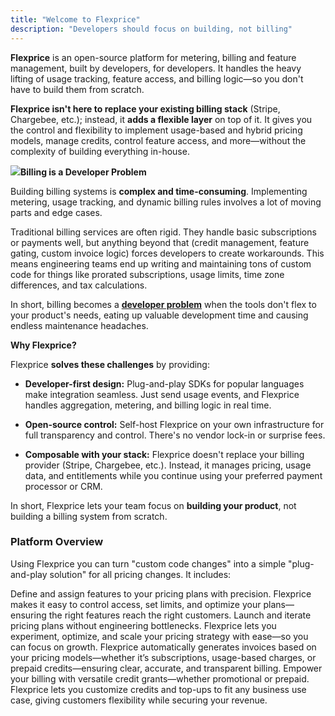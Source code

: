 ```yaml
---
title: "Welcome to Flexprice"
description: "Developers should focus on building, not billing"
---
```


**Flexprice** is an open-source platform for metering, billing and feature management, built by developers, for developers. It handles the heavy lifting of usage tracking, feature access, and billing logic—so you don't have to build them from scratch.

**Flexprice isn't here to replace your existing billing stack** (Stripe, Chargebee, etc.); instead, it **adds a flexible layer** on top of it. It gives you the control and flexibility to implement usage-based and hybrid pricing models, manage credits, control feature access, and more—without the complexity of building everything in-house.

![](/UsageBaseMetering\(1\).jpg)**Billing is a Developer Problem**

Building billing systems is **complex and time-consuming**. Implementing metering, usage tracking, and dynamic billing rules involves a lot of moving parts and edge cases.

Traditional billing services are often rigid. They handle basic subscriptions or payments well, but anything beyond that (credit management, feature gating, custom invoice logic) forces developers to create workarounds. This means engineering teams end up writing and maintaining tons of custom code for things like prorated subscriptions, usage limits, time zone differences, and tax calculations.

In short, billing becomes a [**developer problem**](https://www.notion.so/1a99c8ea9cb080acb0b9c0d9d10fba2b?pvs=21) when the tools don't flex to your product's needs, eating up valuable development time and causing endless maintenance headaches.

**Why Flexprice?**

Flexprice **solves these challenges** by providing:

* **Developer-first design:** Plug-and-play SDKs for popular languages make integration seamless. Just send usage events, and Flexprice handles aggregation, metering, and billing logic in real time.

* **Open-source control:** Self-host Flexprice on your own infrastructure for full transparency and control. There's no vendor lock-in or surprise fees.

* **Composable with your stack:** Flexprice doesn't replace your billing provider (Stripe, Chargebee, etc.). Instead, it manages pricing, usage data, and entitlements while you continue using your preferred payment processor or CRM.

In short, Flexprice lets your team focus on **building your product**, not building a billing system from scratch.

### Platform Overview

Using Flexprice you can turn "custom code changes" into a simple "plug-and-play solution" for all pricing changes. It includes:

<Card title="Feature Management" href="https://docs.flexprice.io/docs/Product%20catalogue/Features/Overview">
  Define and assign features to your pricing plans with precision. Flexprice makes it easy to control access, set limits, and optimize your plans—ensuring the right features reach the right customers.
</Card>

<Card title="Pricing Plan" href="https://docs.flexprice.io/docs/Product%20catalogue/Plans/Overview">
  Launch and iterate pricing plans without engineering bottlenecks. Flexprice lets you experiment, optimize, and scale your pricing strategy with ease—so you can focus on growth.
</Card>

<Card title="Invoicing" href="https://docs.flexprice.io/docs/Invoices/Overview">
  Flexprice automatically generates invoices based on your pricing models—whether it’s subscriptions, usage-based charges, or prepaid credits—ensuring clear, accurate, and transparent billing.
</Card>

<Card title="Credit Grants" href="https://docs.flexprice.io/docs/Wallet/Creating%20a%20wallet">
  Empower your billing with versatile credit grants—whether promotional or prepaid. Flexprice lets you customize credits and top-ups to fit any business use case, giving customers flexibility while securing your revenue.
</Card>